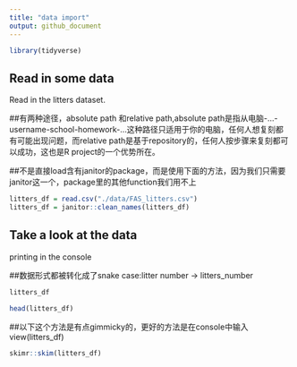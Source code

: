 ```yaml
---
title: "data import"
output: github_document
---
```

```r
library(tidyverse)
```

## Read in some data

 Read in the litters dataset.

##有两种途径，absolute path 和relative path,absolute path是指从电脑-...-username-school-homework-...这种路径只适用于你的电脑，任何人想复刻都有可能出现问题，而relative path是基于repository的，任何人按步骤来复刻都可以成功，这也是R project的一个优势所在。

##不是直接load含有janitor的package，而是使用下面的方法，因为我们只需要janitor这一个，package里的其他function我们用不上
 
```r
litters_df = read.csv("./data/FAS_litters.csv")
litters_df = janitor::clean_names(litters_df)
```
 

## Take a look at the data 

printing in the console

##数据形式都被转化成了snake case:litter number -> litters_number

```r
litters_df
```

```r
head(litters_df)
```

##以下这个方法是有点gimmicky的，更好的方法是在console中输入view(litters_df)
```r
skimr::skim(litters_df)
```

 
